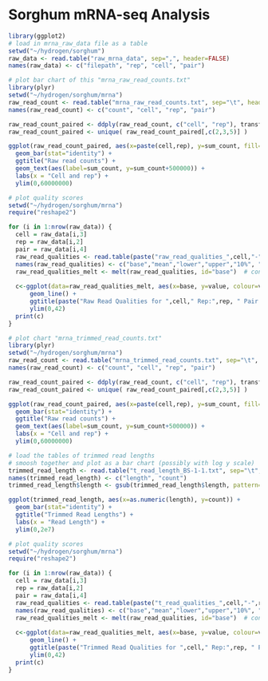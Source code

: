 Sorghum mRNA-seq Analysis
========================================================

```r
library(ggplot2)
# load in mrna_raw_data file as a table
setwd("~/hydrogen/sorghum")
raw_data <- read.table("raw_mrna_data", sep=",", header=FALSE)
names(raw_data) <- c("filepath", "rep", "cell", "pair")
```

```r
# plot bar chart of this "mrna_raw_read_counts.txt"
library(plyr)
setwd("~/hydrogen/sorghum/mrna")
raw_read_count <- read.table("mrna_raw_read_counts.txt", sep="\t", header=FALSE)
names(raw_read_count) <- c("count", "cell", "rep", "pair")

raw_read_count_paired <- ddply(raw_read_count, c("cell", "rep"), transform, sum_count=sum(count))
raw_read_count_paired <- unique( raw_read_count_paired[,c(2,3,5)] )

ggplot(raw_read_count_paired, aes(x=paste(cell,rep), y=sum_count, fill=cell)) +
  geom_bar(stat="identity") +
  ggtitle("Raw read counts") +
  geom_text(aes(label=sum_count, y=sum_count+500000)) +
  labs(x = "Cell and rep") +
  ylim(0,60000000)
```


```r
# plot quality scores
setwd("~/hydrogen/sorghum/mrna")
require("reshape2")

for (i in 1:nrow(raw_data)) {
  cell = raw_data[i,3]
  rep = raw_data[i,2]
  pair = raw_data[i,4]
  raw_read_qualities <- read.table(paste("raw_read_qualities_",cell,"-",rep,"-",pair,".txt",sep=""), sep="\t", header=FALSE)
  names(raw_read_qualities) <- c("base","mean","lower","upper","10%", "90%")
  raw_read_qualities_melt <- melt(raw_read_qualities, id="base")  # convert to long format
  
  c<-ggplot(data=raw_read_qualities_melt, aes(x=base, y=value, colour=variable)) +
      geom_line() + 
      ggtitle(paste("Raw Read Qualities for ",cell," Rep:",rep, " Pair:",pair)) +
      ylim(0,42)
  print(c)
}
```

```r
# plot chart "mrna_trimmed_read_counts.txt"
library(plyr)
setwd("~/hydrogen/sorghum/mrna")
raw_read_count <- read.table("mrna_trimmed_read_counts.txt", sep="\t", header=FALSE)
names(raw_read_count) <- c("count", "cell", "rep", "pair")

raw_read_count_paired <- ddply(raw_read_count, c("cell", "rep"), transform, sum_count=sum(count))
raw_read_count_paired <- unique( raw_read_count_paired[,c(2,3,5)] )

ggplot(raw_read_count_paired, aes(x=paste(cell,rep), y=sum_count, fill=cell)) +
  geom_bar(stat="identity") +
  ggtitle("Raw read counts") +
  geom_text(aes(label=sum_count, y=sum_count+500000)) +
  labs(x = "Cell and rep") +
  ylim(0,60000000)
```


```r
# load the tables of trimmed read lengths
# smoosh together and plot as a bar chart (possibly with log y scale)
trimmed_read_length <- read.table("t_read_length_BS-1-1.txt", sep="\t", header=FALSE)
names(trimmed_read_length) <- c("length", "count")
trimmed_read_length$length <- gsub(trimmed_read_length$length, pattern="([0-9]+)-([0-9]+)", replacement="\\1")

ggplot(trimmed_read_length, aes(x=as.numeric(length), y=count)) +
  geom_bar(stat="identity") +
  ggtitle("Trimmed Read Lengths") +
  labs(x = "Read Length") +
  ylim(0,2e7)
```


```r
# plot quality scores
setwd("~/hydrogen/sorghum/mrna")
require("reshape2")

for (i in 1:nrow(raw_data)) {
  cell = raw_data[i,3]
  rep = raw_data[i,2]
  pair = raw_data[i,4]
  raw_read_qualities <- read.table(paste("t_read_qualities_",cell,"-",rep,"-",pair,".txt",sep=""), sep="\t", header=FALSE)
  names(raw_read_qualities) <- c("base","mean","lower","upper","10%", "90%")
  raw_read_qualities_melt <- melt(raw_read_qualities, id="base")  # convert to long format
  
  c<-ggplot(data=raw_read_qualities_melt, aes(x=base, y=value, colour=variable)) +
      geom_line() + 
      ggtitle(paste("Trimmed Read Qualities for ",cell," Rep:",rep, " Pair:",pair)) +
      ylim(0,42)
  print(c)
}
```